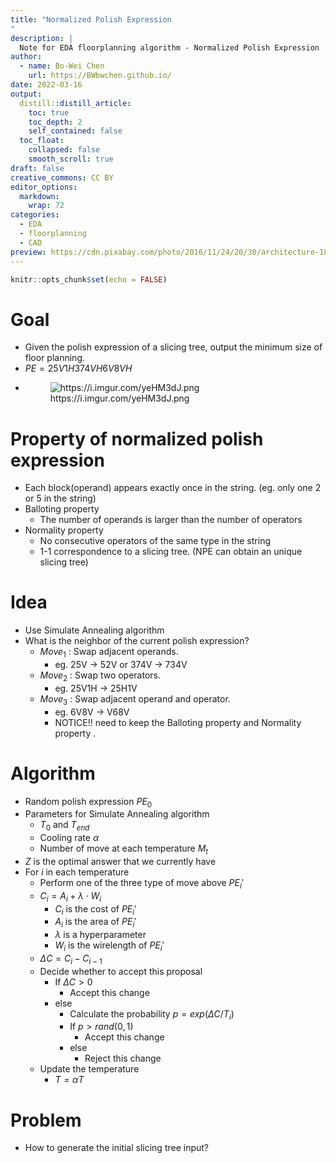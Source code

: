 ```yaml
---
title: "Normalized Polish Expression
"
description: |
  Note for EDA floorplanning algorithm - Normalized Polish Expression
author:
  - name: Bo-Wei Chen
    url: https://BWbwchen.github.io/
date: 2022-03-16
output:
  distill::distill_article:
    toc: true
    toc_depth: 2
    self_contained: false
  toc_float: 
    collapsed: false
    smooth_scroll: true
draft: false
creative_commons: CC BY
editor_options: 
  markdown: 
    wrap: 72
categories:
  - EDA
  - floorplanning
  - CAD
preview: https://cdn.pixabay.com/photo/2016/11/24/20/30/architecture-1857175_960_720.jpg
---
```



```r
knitr::opts_chunk$set(echo = FALSE)
```


# Goal
- Given the polish expression of a slicing tree, output the minimum size of floor planning.
- $PE = 25V 1H374V H6V 8V H$
- ![https://i.imgur.com/yeHM3dJ.png](https://i.imgur.com/yeHM3dJ.png)

# Property of normalized polish expression
- Each block(operand) appears exactly once in the string. (eg. only one 2 or 5 in the string)
- Balloting property
	- The number of operands is larger than the number of operators
- Normality property
	- No consecutive operators of the same type in the string
	- 1-1 correspondence to a slicing tree. (NPE can obtain an unique slicing tree)

# Idea
- Use Simulate Annealing algorithm
- What is the neighbor of the current polish expression?
	- $Move_1$ : Swap adjacent operands.
		- eg. 25V -> 52V or 374V -> 734V
	- $Move_2$ : Swap two operators.
		- eg. 25V1H -> 25H1V
	- $Move_3$ : Swap adjacent operand and operator.
		- eg. 6V8V -> V68V
		- NOTICE!! need to keep the Balloting property and Normality property .

# Algorithm
- Random polish expression $PE_0$
- Parameters for Simulate Annealing algorithm
	- $T_0$ and $T_{end}$
	- Cooling rate $\alpha$
	- Number of move at each temperature $M_t$
- $Z$ is the optimal answer that we currently have
- For $i$ in each temperature
	- Perform one of the three type of move above $PE_i'$
	- $C_i = A_i + \lambda \cdot W_i$
		- $C_i$ is the cost of $PE_i'$
		- $A_i$ is the area of $PE_i'$
		- $\lambda$ is a hyperparameter
		- $W_i$ is the wirelength of $PE_i'$
	- $\Delta C = C_i - C_{i-1}$
	- Decide whether to accept this proposal
		- If $\Delta C > 0$
			- Accept this change
		- else
			- Calculate the probability $p = exp(\Delta C / T_i)$
			- If $p > rand(0, 1)$
				- Accept this change
			- else
				- Reject this change
	- Update the temperature
		- $T = \alpha T$

# Problem
- How to generate the initial slicing tree input?